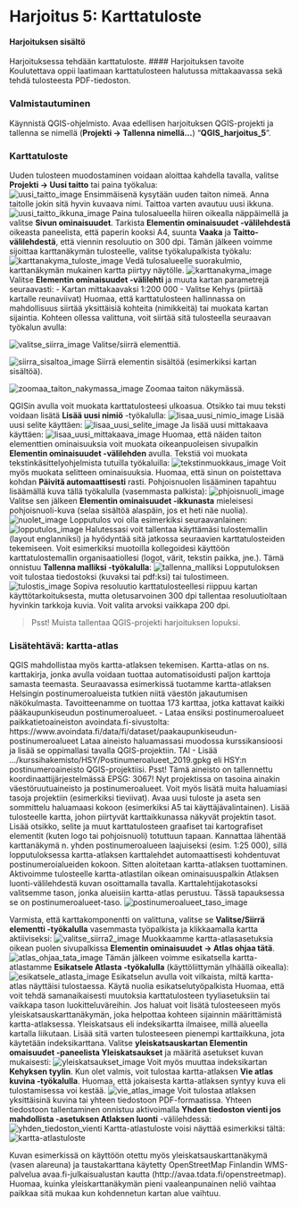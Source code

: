 # Harjoitus 5: Karttatuloste

#### Harjoituksen sisältö
Harjoituksessa tehdään karttatuloste.
#### Harjoituksen tavoite
Koulutettava oppii laatimaan karttatulosteen halutussa mittakaavassa sekä tehdä tulosteesta PDF-tiedoston.


### Valmistautuminen
Käynnistä QGIS-ohjelmisto. Avaa edellisen harjoituksen QGIS-projekti ja tallenna se nimellä (**Projekti → Tallenna nimellä…**) “**QGIS_harjoitus_5**”.

### Karttatuloste
Uuden tulosteen muodostaminen voidaan aloittaa kahdella tavalla, valitse **Projekti → Uusi taitto** tai paina työkalua:  
![uusi_taitto_image](GP002_johdanto_qgisin_kayttoon/src/img/harjoitus_5/image22.png)
Ensimmäisenä kysytään uuden taiton nimeä. Anna taitolle jokin sitä hyvin kuvaava nimi. Taittoa varten avautuu uusi ikkuna.
![uusi_taitto_ikkuna_image](GP002_johdanto_qgisin_kayttoon/src/img/harjoitus_5/image9.png)
Paina tulosalueella hiiren oikealla näppäimellä ja valitse **Sivun ominaisuudet**. Tarkista **Elementin ominaisuudet -välilehdestä** oikeasta paneelista, että paperin kooksi A4, suunta **Vaaka** ja **Taitto-välilehdestä**, että viennin resoluutio on 300 dpi.
Tämän jälkeen voimme sijoittaa karttanäkymän tulosteelle, valitse työkalupalkista työkalu: 
![karttanakyma_tuloste_image](GP002_johdanto_qgisin_kayttoon/src/img/harjoitus_5/image1.png)
Vedä tulosalueelle suorakulmio, karttanäkymän mukainen kartta piirtyy näytölle.
![karttanakyma_image](GP002_johdanto_qgisin_kayttoon/src/img/harjoitus_5/image2.png)
Valitse **Elementin ominaisuudet -välilehti** ja muuta kartan parametrejä seuraavasti:
- Kartan mittakaavaksi 1:200 000
- Valitse Kehys (piirtää kartalle reunaviivat)
Huomaa, että karttatulosteen hallinnassa on mahdollisuus siirtää yksittäisiä kohteita (nimikkeitä) tai muokata kartan sijaintia.
Kohteen ollessa valittuna, voit siirtää sitä tulosteella seuraavan työkalun avulla:


![valitse_siirra_image](GP002_johdanto_qgisin_kayttoon/src/img/harjoitus_5/image16.png)
Valitse/siirrä elementtiä.


![siirra_sisaltoa_image](GP002_johdanto_qgisin_kayttoon/src/img/harjoitus_5/image21.png)
Siirrä elementin sisältöä (esimerkiksi kartan sisältöä).


![zoomaa_taiton_nakymassa_image](GP002_johdanto_qgisin_kayttoon/src/img/harjoitus_5/19)
Zoomaa taiton näkymässä.


QGISin avulla voit muokata karttatulosteesi ulkoasua. Otsikko tai muu teksti voidaan lisätä **Lisää uusi nimiö** -työkalulla: 
![lisaa_uusi_nimio_image](GP002_johdanto_qgisin_kayttoon/src/img/harjoitus_5/image7,png)
Lisää uusi selite käyttäen: 
![lisaa_uusi_selite_image](GP002_johdanto_qgisin_kayttoon/src/img/harjoitus_5/image8.png)
Ja lisää uusi mittakaava käyttäen: 
![lisaa_uusi_mittakaava_image](GP002_johdanto_qgisin_kayttoon/src/img/harjoitus_5/image20.png)
Huomaa, että näiden taiton elementtien ominaisuuksia voit muokata oikeanpuoleisen sivupalkin **Elementin ominaisuudet -välilehden** avulla.
Tekstiä voi muokata tekstinkäsittelyohjelmista tutuilla työkaluilla:
![tekstinmuokkaus_image](GP002_johdanto_qgisin_kayttoon/src/img/harjoitus_5/image25.png)
Voit myös muokata selitteen ominaisuuksia. Huomaa, että sinun on poistettava kohdan **Päivitä automaattisesti** rasti.
Pohjoisnuolen lisääminen tapahtuu lisäämällä kuva tällä työkalulla (vasemmasta palkista): 
![phjoisnuoli_image](GP002_johdanto_qgisin_kayttoon/src/img/harjoitus_5/image14.png)
Valitse sen jälkeen **Elementin ominaisuudet -ikkunasta** mieleisesi pohjoisnuoli-kuva (selaa sisältöä alaspäin, jos et heti näe nuolia).
![nuolet_image](GP002_johdanto_qgisin_kayttoon/src/img/harjoitus_5/image13.png)
Lopputulos voi olla esimerkiksi seuraavanlainen:
![lopputulos_image](GP002_johdanto_qgisin_kayttoon/src/img/harjoitus_5/image10.png)
Halutessasi voit tallentaa käyttämäsi tulostemallin (layout englanniksi) ja hyödyntää sitä jatkossa seuraavien karttatulosteiden tekemiseen. Voit esimerkiksi muotoilla kollegoidesi käyttöön karttatulostemallin organisaatiollesi (logot, värit, tekstin paikka, jne.). Tämä onnistuu **Tallenna malliksi -työkalulla**: 
![tallenna_malliksi](GP002_johdanto_qgisin_kayttoon/src/img/harjoitus_5/image26.png)
Lopputuloksen voit tulostaa tiedostoksi (kuvaksi tai pdf:ksi) tai tulostimeen. 
![tulostis_image](GP002_johdanto_qgisin_kayttoon/src/img/harjoitus_5/image15.jpg)
Sopiva resoluutio karttatulosteellesi riippuu kartan käyttötarkoituksesta, mutta oletusarvoinen 300 dpi tallentaa resoluutioltaan hyvinkin tarkkoja kuvia. Voit valita arvoksi vaikkapa 200 dpi. 

> Psst! Muista tallentaa QGIS-projekti harjoituksen lopuksi.


### Lisätehtävä: kartta-atlas
QGIS mahdollistaa myös kartta-atlaksen tekemisen. Kartta-atlas on ns. karttakirja, jonka avulla voidaan tuottaa automatisoidusti paljon karttoja samasta teemasta. Seuraavassa esimerkissä tuotamme kartta-atlaksen Helsingin postinumeroalueista tutkien niitä väestön jakautumisen näkökulmasta. Tavoitteenamme on tuottaa 173 karttaa, jotka kattavat kaikki pääkaupunkiseudun postinumeroalueet.
- Lataa ensiksi postinumeroalueet paikkatietoaineiston avoindata.fi-sivustolta: 
  https://www.avoindata.fi/data/fi/dataset/paakaupunkiseudun-postinumeroalueet
  Lataa aineisto haluamassasi muodossa kurssikansioosi ja lisää se oppimallasi tavalla QGIS-projektiin.
TAI
- Lisää .../kurssihakemisto/HSY/Postinumeroalueet_2019.gpkg eli HSY:n postinumeroaineisto QGIS-projektiisi. Psst! Tämä aineisto on tallennettu koordinaattijärjestelmässä EPSG: 3067! 
Nyt projektissa on tasoina ainakin väestöruutuaineisto ja postinumeroalueet. Voit myös lisätä muita haluamiasi tasoja projektiin (esimerkiksi tieviivat). 
Avaa uusi tuloste ja aseta sen sommittelu haluamaasi kokoon (esimerkiksi A5 tai käyttäjävalintainen). Lisää tulosteelle kartta, johon piirtyvät karttaikkunassa näkyvät projektin tasot. Lisää otsikko, selite ja muut karttatulosteen graafiset tai kartografiset elementit (kuten logo tai pohjoisnuoli) totuttuun tapaan.
Kannattaa lähentää karttanäkymä n. yhden postinumeroalueen laajuiseksi (esim. 1:25 000), sillä lopputuloksessa kartta-atlaksen karttalehdet automaattisesti kohdentuvat postinumeroialueiden kokoon.
Sitten aloitetaan kartta-atlaksen tuottaminen. Aktivoimme tulosteelle kartta-atlastilan oikean ominaisuuspalkin Atlaksen luonti-välilehdestä kuvan osoittamalla tavalla. Karttalehtijakotasoksi valitsemme tason, jonka alueisiin kartta-atlas perustuu. Tässä tapauksessa se on postinumeroalueet-taso. 
![postinumeroalueet_taso_image](GP002_johdanto_qgisin_kayttoon/src/img/harjoitus_5/image18.png)

Varmista, että karttakomponentti on valittuna, valitse se **Valitse/Siirrä elementti -työkalulla** vasemmasta työpalkista ja klikkaamalla kartta aktiiviseksi: 
![valitse_siirra2_image](GP002_johdanto_qgisin_kayttoon/src/img/harjoitus_5/image3.png)
Muokkaamme kartta-atlasasetuksia oikean puolen sivupalkissa **Elementin ominaisuudet → Atlas ohjaa tätä**.
![atlas_ohjaa_tata_image](GP002_johdanto_qgisin_kayttoon/src/img/harjoitus_5/image6.png)
Tämän jälkeen voimme esikatsella kartta-atlastamme **Esikatsele Atlasta -työkalulla** (käyttöliittymän ylhäällä oikealla):
![esikatsele_atlasta_image](GP002_johdanto_qgisin_kayttoon/src/img/harjoitus_5/image4.jpg)
Esikatselun avulla voit vilkaista, miltä kartta-atlas näyttäisi tulostaessa. Käytä nuolia esikatselutyöpalkista Huomaa, että voit tehdä samanaikaisesti muutoksia karttatulosteen tyyliasetuksiin tai vaikkapa tason luokitteluväreihin.
Jos haluat voit lisätä tulosteeseen myös yleiskatsauskarttanäkymän, joka helpottaa kohteen sijainnin määrittämistä kartta-atlaksessa. Yleiskatsaus eli indeksikartta ilmaisee, millä alueella kartalla liikutaan.
Lisää sitä varten tulosteeseen pienempi karttaikkuna, jota käytetään indeksikarttana. Valitse **yleiskatsauskartan Elementin omaisuudet -paneelista Yleiskatsaukset** ja määritä asetukset kuvan mukaisesti:
![yleiskatsaukset_image](GP002_johdanto_qgisin_kayttoon/src/img/harjoitus_5/image12.png)
Voit myös muuttaa indeksikartan **Kehyksen tyylin**.
Kun olet valmis, voit tulostaa kartta-atlaksen **Vie atlas kuvina -työkalulla**. Huomaa, että jokaisesta kartta-atlaksen syntyy kuva eli tulostamisessa voi kestää.
![vie_atlas_image](GP002_johdanto_qgisin_kayttoon/src/img/harjoitus_5/image11.png)
Voit tulostaa atlaksen yksittäisinä kuvina tai yhteen tiedostoon PDF-formaatissa. Yhteen tiedostoon tallentaminen onnistuu aktivoimalla **Yhden tiedoston vienti jos mahdollista -asetuksen Atlaksen luonti** -välilehdessä:
![yhden_tiedoston_vienti](GP002_johdanto_qgisin_kayttoon/src/img/harjoitus_5/image23.png)
Kartta-atlastuloste voisi näyttää esimerkiksi tältä:
![kartta-atlastuloste](GP002_johdanto_qgisin_kayttoon/src/img/harjoitus_5/image24.jpg)

Kuvan esimerkissä on käyttöön otettu myös yleiskatsauskarttanäkymä (vasen alareuna) ja taustakarttana käytetty OpenStreetMap Finlandin WMS-palvelua avaa.fi-julkaisualustan kautta (http://avaa.tdata.fi/openstreetmap). Huomaa, kuinka yleiskarttanäkymän pieni vaaleanpunainen neliö vaihtaa paikkaa sitä mukaa kun kohdennetun kartan alue vaihtuu.

